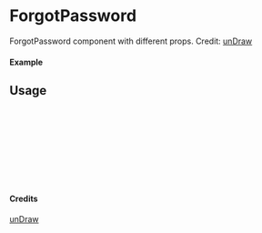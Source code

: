 
<Meta of={ForgotPassword} title="unDraw/ForgotPassword" />

# ForgotPassword

ForgotPassword component with different props.
Credit: [unDraw](https://undraw.co/illustrations)

#### Example

<Canvas of={ForgotPassword.Primary} />

## Usage

```ts
import { ForgotPassword } from "yadl-ui";

const Example = () => {
  return (
      <ForgotPassword />
  );
};

export default Example;
```

#### Credits
[unDraw](https://undraw.co/illustrations)
